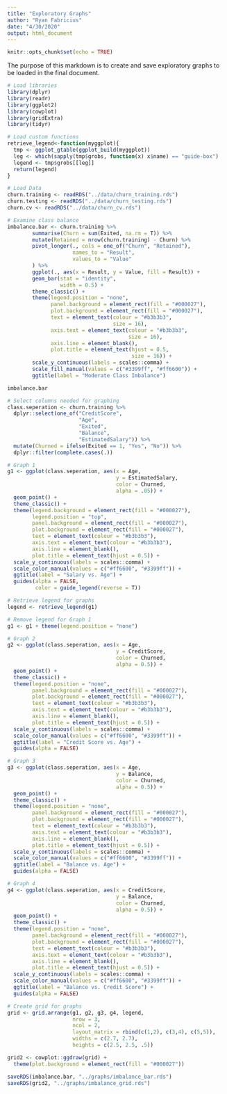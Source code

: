 ```yaml
---
title: "Exploratory Graphs"
author: "Ryan Fabricius"
date: "4/30/2020"
output: html_document
---
```


```r
knitr::opts_chunk$set(echo = TRUE)
```

The purpose of this markdown is to create and save exploratory graphs to be loaded in the final document.

```r
# Load libraries
library(dplyr)
library(readr)
library(ggplot2)
library(cowplot)
library(gridExtra)
library(tidyr)
```

```r
# Load custom functions
retrieve_legend<-function(myggplot){
  tmp <- ggplot_gtable(ggplot_build(myggplot))
  leg <- which(sapply(tmp$grobs, function(x) x$name) == "guide-box")
  legend <- tmp$grobs[[leg]]
  return(legend)
}
```

```r
# Load Data
churn.training <- readRDS("../data/churn_training.rds")
churn.testing <- readRDS("../data/churn_testing.rds")
churn.cv <- readRDS("../data/churn_cv.rds")
```

```r
# Examine class balance
imbalance.bar <- churn.training %>% 
        summarise(Churn = sum(Exited, na.rm = T)) %>% 
        mutate(Retained = nrow(churn.training) - Churn) %>% 
        pivot_longer(., cols = one_of("Churn", "Retained"),
                     names_to = "Result",
                     values_to = "Value"
        ) %>% 
        ggplot(., aes(x = Result, y = Value, fill = Result)) +
        geom_bar(stat = "identity", 
                 width = 0.5) +
        theme_classic() +
        theme(legend.position = "none",
              panel.background = element_rect(fill = "#000027"),
              plot.background = element_rect(fill = "#000027"),
              text = element_text(colour = "#b3b3b3", 
                                  size = 16),
              axis.text = element_text(colour = "#b3b3b3",
                                       size = 16),
              axis.line = element_blank(),
              plot.title = element_text(hjust = 0.5,
                                        size = 16)) +
        scale_y_continuous(labels = scales::comma) +
        scale_fill_manual(values = c("#3399ff", "#ff6600")) +
        ggtitle(label = "Moderate Class Imbalance")

imbalance.bar
```

```r
# Select columns needed for graphing
class.seperation <- churn.training %>% 
  dplyr::select(one_of("CreditScore",
                       "Age",
                       "Exited",
                       "Balance",
                       "EstimatedSalary")) %>% 
  mutate(Churned = ifelse(Exited == 1, "Yes", "No")) %>% 
  dplyr::filter(complete.cases(.))

# Graph 1
g1 <- ggplot(class.seperation, aes(x = Age,
                                   y = EstimatedSalary,
                                   color = Churned,
                                   alpha = .05)) +
  geom_point() +
  theme_classic() +
  theme(legend.background = element_rect(fill = "#000027"),
        legend.position = "top",
        panel.background = element_rect(fill = "#000027"),
        plot.background = element_rect(fill = "#000027"),
        text = element_text(colour = "#b3b3b3"),
        axis.text = element_text(colour = "#b3b3b3"),
        axis.line = element_blank(),
        plot.title = element_text(hjust = 0.5)) +
  scale_y_continuous(labels = scales::comma) +
  scale_color_manual(values = c("#ff6600", "#3399ff")) +
  ggtitle(label = "Salary vs. Age") + 
  guides(alpha = FALSE,
         color = guide_legend(reverse = T))

# Retrieve legend for graphs
legend <- retrieve_legend(g1)

# Remove legend for Graph 1
g1 <- g1 + theme(legend.position = "none")

# Graph 2
g2 <- ggplot(class.seperation, aes(x = Age,
                                   y = CreditScore,
                                   color = Churned,
                                   alpha = 0.5)) +
  geom_point() +
  theme_classic() +
  theme(legend.position = "none",
        panel.background = element_rect(fill = "#000027"),
        plot.background = element_rect(fill = "#000027"),
        text = element_text(colour = "#b3b3b3"),
        axis.text = element_text(colour = "#b3b3b3"),
        axis.line = element_blank(),
        plot.title = element_text(hjust = 0.5)) +
  scale_y_continuous(labels = scales::comma) +
  scale_color_manual(values = c("#ff6600", "#3399ff")) +
  ggtitle(label = "Credit Score vs. Age") +
  guides(alpha = FALSE)

# Graph 3
g3 <- ggplot(class.seperation, aes(x = Age,
                                   y = Balance,
                                   color = Churned,
                                   alpha = 0.5)) +
  geom_point() +
  theme_classic() +
  theme(legend.position = "none",
        panel.background = element_rect(fill = "#000027"),
        plot.background = element_rect(fill = "#000027"),
        text = element_text(colour = "#b3b3b3"),
        axis.text = element_text(colour = "#b3b3b3"),
        axis.line = element_blank(),
        plot.title = element_text(hjust = 0.5)) +
  scale_y_continuous(labels = scales::comma) +
  scale_color_manual(values = c("#ff6600", "#3399ff")) +
  ggtitle(label = "Balance vs. Age") +
  guides(alpha = FALSE)

# Graph 4
g4 <- ggplot(class.seperation, aes(x = CreditScore,
                                   y = Balance,
                                   color = Churned,
                                   alpha = 0.5)) +
  geom_point() +
  theme_classic() +
  theme(legend.position = "none",
        panel.background = element_rect(fill = "#000027"),
        plot.background = element_rect(fill = "#000027"),
        text = element_text(colour = "#b3b3b3"),
        axis.text = element_text(colour = "#b3b3b3"),
        axis.line = element_blank(),
        plot.title = element_text(hjust = 0.5)) +
  scale_y_continuous(labels = scales::comma) +
  scale_color_manual(values = c("#ff6600", "#3399ff")) +
  ggtitle(label = "Balance vs. Credit Score") +
  guides(alpha = FALSE)

# Create grid for graphs
grid <- grid.arrange(g1, g2, g3, g4, legend,
                     nrow = 3, 
                     ncol = 2,
                     layout_matrix = rbind(c(1,2), c(3,4), c(5,5)),
                     widths = c(2.7, 2.7),
                     heights = c(2.5, 2.5, .5))

grid2 <- cowplot::ggdraw(grid) +
  theme(plot.background = element_rect(fill = "#000027"))
```

```r
saveRDS(imbalance.bar, "../graphs/imbalance_bar.rds")
saveRDS(grid2, "../graphs/imbalance_grid.rds")
```








